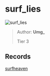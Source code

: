 
# surf_lies

![surf_lies](https://raw.githubusercontent.com/Sayt123/SurfMapPics/Maps-and-bonuses/csgo/surf_lies.jpg)

> Author: **Umg_**
>
> Tier 3

## Records

[surfheaven](https://surfheaven.eu/map/surf_lies)
